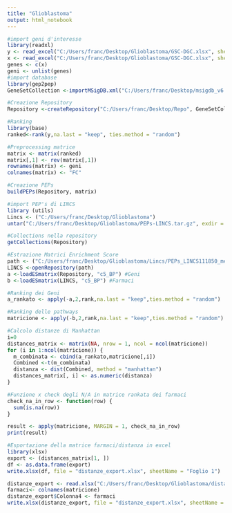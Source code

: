 ---
title: "Glioblastoma"
output: html_notebook
---

```{r}
#import geni d'interesse
library(readxl)
y <- read_excel("C:/Users/franc/Desktop/Glioblastoma/GSC-DGC.xlsx", sheet=4,col_names = FALSE) #FC
x <- read_excel("C:/Users/franc/Desktop/Glioblastoma/GSC-DGC.xlsx", sheet=3,col_names = FALSE) #Geni
genes <- c(x)
geni <- unlist(genes)
#import database
library(gep2pep)
GeneSetCollection <-importMSigDB.xml("C:/Users/franc/Desktop/msigdb_v6.1_files_to_download_locally/msigdb_v6.1_files_to_download_locally/msigdb_v6.1.xml", organism = "Homo Sapiens")

```


```{r}
#Creazione Repository
Repository <-createRepository("C:/Users/franc/Desktop/Repo", GeneSetCollection)
```
 
```{r}
#Ranking
library(base) 
ranked<-rank(y,na.last = "keep", ties.method = "random")

```
  
  
```{r}
#Preprocessing matrice
matrix <- matrix(ranked)
matrix[,1] <- rev(matrix[,1])
rownames(matrix) <- geni
colnames(matrix) <- "FC"
```

```{r}
#Creazione PEPs
buildPEPs(Repository, matrix)
```

```{r}
#import PEP's di LINCS
library (utils)
Lincs <- ("C:/Users/franc/Desktop/Glioblastoma")
untar("C:/Users/franc/Desktop/Glioblastoma/PEPs-LINCS.tar.gz", exdir = "Lincs")
```

```{r}
#Collections nella repository
getCollections(Repository)
```



```{r}
#Estrazione Matrici Enrichment Score
path <- ("C:/Users/franc/Desktop/Glioblastoma/Lincs/PEPs_LINCS111850_merged_MSigDBv6.1/")
LINCS <-openRepository(path)
a <-loadESmatrix(Repository, "c5_BP") #Geni
b <-loadESmatrix(LINCS, "c5_BP") #Farmaci
```


```{r}
#Ranking dei Geni
a_rankato <- apply(-a,2,rank,na.last = "keep",ties.method = "random")
```

```{r}
#Ranking delle pathways
matricione <- apply(-b,2,rank,na.last = "keep",ties.method = "random")
```


```{r}
#Calcolo distanze di Manhattan
i=0
distances_matrix <- matrix(NA, nrow = 1, ncol = ncol(matricione))
for (i in 1:ncol(matricione)) {
  m_combinata <- cbind(a_rankato,matricione[,i])
  Combined <-t(m_combinata)
  distanza <- dist(Combined, method = "manhattan")
  distances_matrix[, i] <- as.numeric(distanza)
}
```


```{r}
#Funzione x check degli N/A in matrice rankata dei farmaci
check_na_in_row <- function(row) {
  sum(is.na(row))
}

result <- apply(matricione, MARGIN = 1, check_na_in_row)
print(result)
```
  
```{r}
#Esportazione della matrice farmaci/distanza in excel
library(xlsx)
export <- (distances_matrix[1, ])
df <- as.data.frame(export)
write.xlsx(df, file = "distanze_export.xlsx", sheetName = "Foglio 1")

distanze_export <- read.xlsx("C:/Users/franc/Desktop/Glioblastoma/distanze_export.xlsx", sheetIndex = 1)
farmaci<- colnames(matricione)
distanze_export$Colonna4 <- farmaci
write.xlsx(distanze_export, file = "distanze_export.xlsx", sheetName = "Foglio 1")

```

